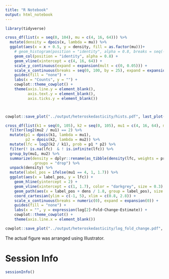 ```yaml
---
title: "R Notebook"
output: html_notebook
---
```



```r
library(tidyverse)
```


```r
cross_df(list(x = seq(0, 104), mu = c(4, 16, 64))) %>%
  mutate(density = dpois(x, lambda = mu)) %>%
  ggplot(aes(x = x + 0.5, y = density, fill = as.factor(mu)))+
    # geom_histogram(position = "identity", alpha = 0.8, breaks = seq(-1, 101) + 0.5) +
    geom_col(position = "identity", alpha = 0.8) +
    geom_vline(xintercept = c(4, 16, 64)) +
    scale_y_continuous(expand = expansion(mult = c(0, 0.05))) +
    scale_x_continuous(breaks = seq(0, 100, by = 25), expand = expansion(add = c(0.5, 0))) +
    guides(fill = "none") +
    labs(x = "Counts", y = "") +
    cowplot::theme_cowplot() +
    theme(axis.line.y = element_blank(),
          axis.text.y = element_blank(),
          axis.ticks.y = element_blank())



cowplot::save_plot("../output/heteroskedasticity/hists.pdf", last_plot())
```

```r
cross_df(list(k1 = seq(0, 105), k2 = seq(0, 105), mu1 = c(4, 16, 64), mu2 = c(16, 64)) ) %>%
  filter(log2(mu2 / mu1) == 2) %>%
  mutate(p1 = dpois(k1, lambda = mu1),
         p2 = dpois(k2, lambda = mu2)) %>%
  mutate(lfc = log2(k2 / k1), prob = p1 * p2) %>%
  filter(! is.na(lfc)  & ! is.infinite(lfc)) %>%
  group_by(mu1, mu2) %>%
  summarize(density = dplyr::rename(as_tibble(density(lfc, weights = prob)[c("x", "y")]), lfc = x, dens = y),
            .groups = "drop") %>%
  unpack(density) %>%
  mutate(label_pos = ifelse(mu1 == 4, 1, 1.7)) %>%
  ggplot(aes(x = label_pos, y = lfc)) +
    geom_hline(yintercept = 2) +
    geom_vline(xintercept = c(1, 1.7), color = "darkgrey", size = 0.3) +
    geom_path(aes(x = label_pos + dens / 1.8, group = label_pos), size = 1.3) +
    coord_cartesian(ylim = c(-1, 5), xlim = c(0.8, 2.8)) +
    scale_x_continuous(breaks = numeric(0), expand = expansion(0)) +
    guides(fill = "none") +
    labs(x = "", y = expression(log[2]~Fold~Change~Estimate)) +
    cowplot::theme_cowplot() +
    theme(axis.line.x = element_blank())

cowplot::save_plot("../output/heteroskedasticity/log_fold_change.pdf", last_plot(), )  
```

The actual figure was arranged using Illustrator.



# Session Info

```r
sessionInfo()
```